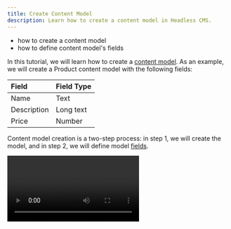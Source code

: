```yaml
---
title: Create Content Model
description: Learn how to create a content model in Headless CMS.
---
```



<Alert type="success" title="WHAT YOU'LL LEARN">

- how to create a content model
- how to define content model's fields

</Alert>

In this tutorial, we will learn how to create a [content model](../essentials/glossary#content-model). 
As an example, we will create a Product content model with the following fields:

| Field       | Field Type |
| :-------    | :----------|
| Name        | Text       |
| Description | Long text  |
| Price       | Number     |


Content model creation is a two-step process: in step 1, we will create the model, and in step 2,
we will define model [fields](../essentials/glossary#field-field-type).

<Video src={createContent} controls={true}/>


## Step 1: Create Content Model
1. From the **Side Menu**, Click **Headless CMS** > **Models**.  
2. Click **+ NEW MODEL**.
   
   ✔️ The New Content Model screen opens.
3. In the **Name** textbox, type **Product**.
4. In the **Content model group** drop-down, if you have already created a group, select that group; else select **Ungrouped**.
5. In the **Description** textbox, type **Demo Product Content Model**.
6. Click **+ CREATE MODEL**.

   ✔️ Screen to configure the content model's fields opens.

## Step 2: Define fields
1. Drag and drop the **TEXT** field in the **EDIT** tab.

   ✔️ **Field Settings - Text** screen opens.
2. In the **Label** textbox, type **Name** and click **SAVE FIELD**.

3. Drag and drop the **LONG TEXT** field in the **EDIT** tab.

   ✔️ **Field Settings - Long Text** screen opens.
4. In the **Label** textbox, type **Description** and click **SAVE FIELD**.

5. Drag and drop the **Number** field in the **EDIT** tab.

   ✔️ **Field Settings - Number** screen opens.
6. In the **Label** textbox, type **Price** and click **SAVE FIELD**.

7. Click **SAVE**.

8. Congratulations! You have created your first content model.

## Additional Information

### Field Validation
You can add various validations to a field from the **VALIDATORS** tab on the **Field Settings** screen.
Depending on the field type, you can add different types of validations to your field.

![Field Validators](./assets/create-content-model/field-validators.png)